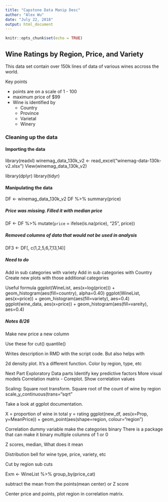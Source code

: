 ---
title: "Capstone Data Manip Desc"
author: "Alex Wu"
date: "July 22, 2018"
output: html_document
---

```{r setup, include=FALSE}
knitr::opts_chunk$set(echo = TRUE)
```

## Wine Ratings by Region, Price, and Variety
This data set contain over 150k lines of data of various wines accross the world.

Key points

- points are on a scale of 1 - 100
- maximum price of $99
- Wine is identified by 
    - Country
    - Province
    - Varietal
    - Winery
  

### Cleaning up the data

#### Importing the data
library(readxl)
winemag_data_130k_v2 <- read_excel("winemag-data-130k-v2.xlsx")
View(winemag_data_130k_v2)

library(dplyr)
library(tidyr)



#### Manipulating the data

DF <- winemag_data_130k_v2
DF %>% summary(price)


##### Price was missing. Filled it with median price
DF <- DF %>% mutate(`price` = ifelse(is.na(price), "25", price))



##### Removed columns of data that would not be used in analysis
DF3 <- DF[, c(1,2,5,6,7,13,14)]






##### Need to do
Add in sub categories with variety
Add in sub categories with Country
Create new plots with those additional categories


Useful formula
ggplot(WineList, aes(x=log(price))) + geom_histogram(aes(fill=country), alpha=0.40)
ggplot(WineList, aes(x=price)) + geom_histogram(aes(fill=variety), aes=0.4)
ggplot(wine_data, aes(x=price)) + geom_histogram(aes(fill=vareity), aes=0.4)


##### Notes 8/26
Make new price a new column

Use these for 
cut()
quantile()


Writes description in RMD with the script code. But also helps with 

2d density plot. It's a different function. Color by region, type, etc

Next Part
Exploratory Data parts
Identify key predictive factors
More visual models
Correlation matrix - Coreplot. Show correlation values


Scaling:
Square root transform. Square root of the count of wine by region
scale_y_continuous(trans="sqrt"

Take a look at ggplot documentation.

X = proportion of wine in total
y = rating
ggplot(new_df, aes(x=Prop, y=MeanPrice)) + geom_point(aes(shape=region, colour="region")



Correlation
dummy variable make the categories binary
There is a package that can make it binary
multiple columns of 1 or 0

Z scores, median, 
What does it mean

Distribution bell for wine type, price, variety, etc





Cut by region sub cuts


Exm <- WineList %>% group_by(price_cat)


subtract the mean from the points(mean center)
or Z score



Center price and points, plot region in correlation matrix.



